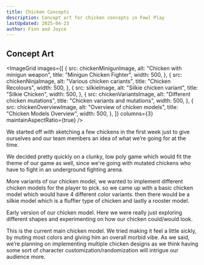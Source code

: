 ```yaml
---
title: Chicken Concepts
description: Concept art for chicken concepts in Fowl Play
lastUpdated: 2025-04-23
author: Finn and Joyce
---
```




## Concept Art

<ImageGrid
  images={[
    {
      src: chickenMinigunImage,
      alt: "Chicken with minigun weapon",
      title: "Minigun Chicken Fighter",
      width: 500,
    },
    {
      src: chickenNinjaImage,
      alt: "Various chicken cariants",
      title: "Chicken Recolours",
      width: 500,
    },
    {
      src: silkieImage,
      alt: "Silkie chicken variant",
      title: "Silkie Chicken",
      width: 500,
    },
    {
      src: chickenVariantsImage,
      alt: "Different chicken mutations",
      title: "Chicken variants and mutations",
      width: 500,
    },
    {
      src: chickenOverviewImage,
      alt: "Overview of chicken models",
      title: "Chicken Models Overview",
      width: 500,
    },
  ]}
  columns={3}
  maintainAspectRatio={true}
/>

We started off with sketching a few chickens in the first week just to give ourselves and our team members an idea of what we’re going for at the time.

We decided pretty quickly on a clunky, low poly game which would fit the theme of our game as well, since we're going with mutated chickens who have to fight in an underground fighting arena.

More variants of our chicken model, we wanted to implement different chicken models for the player to pick. so we came up with a basic chicken model which would have 4 different color variants. then there would be a silkie model which is a fluffier type of chicken and lastly a rooster model.

Early version of our chicken model. Here we were really just exploring different shapes and experimenting on how our chicken could/would look.

This is the current main chicken model. We tried making it feel a little sickly, by muting most colors and giving him an overall morbid vibe. As we said, we’re planning on implementing multiple chicken designs as we think having some sort of character customization/randomization will intrigue our audience more.
